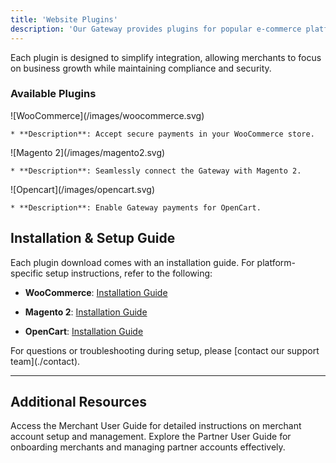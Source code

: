 ```yaml
---
title: 'Website Plugins'
description: 'Our Gateway provides plugins for popular e-commerce platforms, making it simple to integrate secure and seamless payment processing into your online store. With these plugins, you can quickly connect your Gateway account to platforms like WooCommerce, Magento 2, and OpenCart, enabling a smooth checkout experience for your customers without extensive development work.'
---
```


Each plugin is designed to simplify integration, allowing merchants to focus on business growth while maintaining compliance and security.

### **Available Plugins**

<CardGroup>
  <Card title="WooCommerce">
    ![WooCommerce](/images/woocommerce.svg)

    * **Description**: Accept secure payments in your WooCommerce store.
  </Card>

  <Card title="Magento 2">
    ![Magento 2](/images/magento2.svg)

    * **Description**: Seamlessly connect the Gateway with Magento 2.
  </Card>

  <Card title="OpenCart">
    ![Opencart](/images/opencart.svg)

    * **Description**: Enable Gateway payments for OpenCart.
  </Card>
</CardGroup>

## **Installation & Setup Guide**

Each plugin download comes with an installation guide. For platform-specific setup instructions, refer to the following:

* **WooCommerce**: [Installation Guide](https://drive.google.com/file/d/1t1tAvBZrfOplbg2p-7rRh9E6DpDkmMx6/view?usp=drive_link)

* **Magento 2**: [Installation Guide](https://drive.google.com/file/d/1evBQT1eyL7xyPwF2F9Id2IcQgWQIwWb9/view?usp=drive_link)

* **OpenCart**: [Installation Guide](https://drive.google.com/file/d/1vLTkVZz4rWpjO8HMElXt6YwOoLMLIEX4/view?usp=drive_link)

<Note>
  For questions or troubleshooting during setup, please [contact our support team](./contact).
</Note>

***

## **Additional Resources**

<CardGroup>
  <Card title="Merchant User Guide" icon="store" href="./merchantguide">
    Access the Merchant User Guide for detailed instructions on merchant account setup and management.
  </Card>

  <Card title="Partner User Guide" icon="user-group" href="./partnerguide">
    Explore the Partner User Guide for onboarding merchants and managing partner accounts effectively.
  </Card>
</CardGroup>